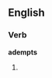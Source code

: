==English==

===Verb===
'''adempts'''

# {{third-person singular of|adempt}}
{{count page|[[Wiktionary:Page count]]}}